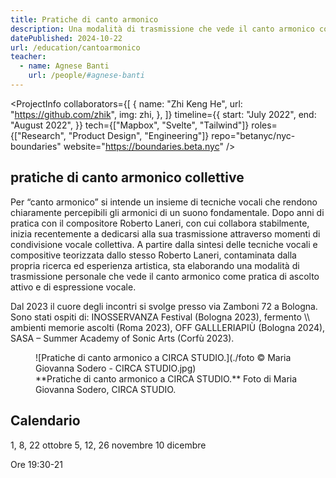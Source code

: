```yaml
---
title: Pratiche di canto armonico
description: Una modalità di trasmissione che vede il canto armonico come pratica di ascolto attivo e di espressione vocale.
datePublished: 2024-10-22
url: /education/cantoarmonico
teacher:
  - name: Agnese Banti
    url: /people/#agnese-banti
---
```


<ProjectInfo
  collaborators={[
    {
      name: "Zhi Keng He",
      url: "https://github.com/zhik",
      img: zhi,
    },
  ]}
  timeline={{
    start: "July 2022",
    end: "August 2022",
  }}
  tech={["Mapbox", "Svelte", "Tailwind"]}
  roles={["Research", "Product Design", "Engineering"]}
  repo="betanyc/nyc-boundaries"
  website="https://boundaries.beta.nyc"
/>

## pratiche di canto armonico collettive

Per “canto armonico” si intende un insieme di tecniche vocali che rendono chiaramente percepibili gli armonici di un suono fondamentale. Dopo anni di pratica con il compositore Roberto Laneri, con cui collabora stabilmente, inizia recentemente a dedicarsi alla sua trasmissione attraverso momenti di condivisione vocale collettiva. A partire dalla sintesi delle tecniche vocali e compositive teorizzata dallo stesso Roberto Laneri, contaminata dalla propria ricerca ed esperienza artistica, sta elaborando una modalità di trasmissione personale che vede il canto armonico come pratica di ascolto attivo e di espressione vocale.

Dal 2023 il cuore degli incontri si svolge presso via Zamboni 72 a Bologna. Sono stati ospiti di: INOSSERVANZA Festival (Bologna 2023), fermento \\\ ambienti memorie ascolti (Roma 2023), OFF GALLLERIAPIÙ (Bologna 2024), SASA – Summer Academy of Sonic Arts (Corfù 2023).

<figure>
  ![Pratiche di canto armonico a CIRCA STUDIO.](./foto © Maria Giovanna Sodero - CIRCA STUDIO.jpg)
  <figcaption>
    **Pratiche di canto armonico a CIRCA STUDIO.** Foto di Maria Giovanna Sodero, CIRCA STUDIO.
  </figcaption>
</figure>

## Calendario

1, 8, 22 ottobre 
5, 12, 26 novembre 
10 dicembre

Ore 19:30-21
